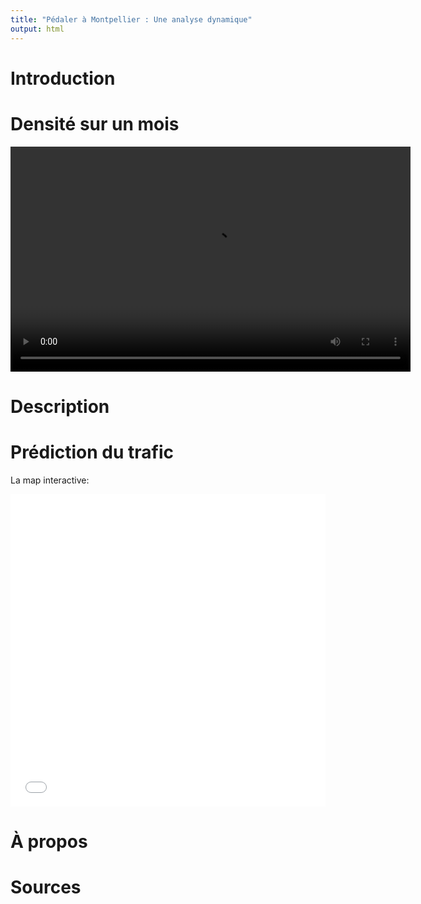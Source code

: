 ```yaml
---
title: "Pédaler à Montpellier : Une analyse dynamique"
output: html
---
```




# Introduction 



# Densité sur un mois

<video width="640" height="360" controls>
  <source src="compteurs_animation.mp4" type="video/mp4">
</video>


# Description 



# Prédiction du trafic

La map interactive:

<iframe src="mtp_interactive.html" width="100%" height="500px" frameborder="0"></iframe>


# À propos



# Sources

